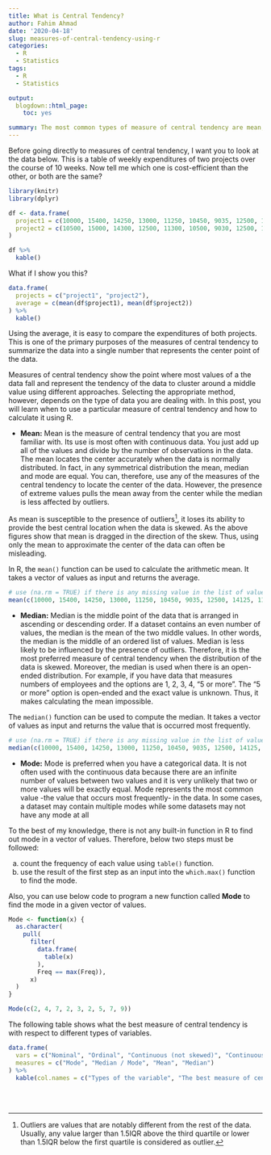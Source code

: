 ```yaml
---
title: What is Central Tendency?
author: Fahim Ahmad
date: '2020-04-18'
slug: measures-of-central-tendency-using-r
categories:
  - R
  - Statistics
tags:
  - R
  - Statistics

output:
  blogdown::html_page:
    toc: yes

summary: The most common types of measure of central tendency are mean, median, and mode. Each of these measures shows the tendency of the data to clusture around a middle value using a different approach.
---
```


Before going directly to measures of central tendency, I want you to look at the data below. This is a table of weekly expenditures of two projects over the course of 10 weeks. Now tell me which one is cost-efficient than the other, or both are the same?

```r
library(knitr)
library(dplyr)

df <- data.frame(
  project1 = c(10000, 15400, 14250, 13000, 11250, 10450, 9035, 12500, 14125, 11240),
  project2 = c(10500, 15000, 14300, 12500, 11300, 10500, 9030, 12500, 14120, 11320)
)

df %>% 
  kable()

```

What if I show you this?

```r
data.frame(
  projects = c("project1", "project2"),
  average = c(mean(df$project1), mean(df$project2))
) %>% 
  kable()
```

Using the average, it is easy to compare the expenditures of both projects. This is one of the primary purposes of the measures of central tendency to summarize the data into a single number that represents the center point of the data.

Measures of central tendency show the point where most values of a the data fall and represent the tendency of the data to cluster around a middle value using different approaches. Selecting the appropriate method, however, depends on the type of data you are dealing with. In this post, you will learn when to use a particular measure of central tendency and how to calculate it using R.

  * **Mean:** Mean is the measure of central tendency that you are most familiar with. Its use is most often with continuous data. You just add up all of the values and divide by the number of observations in the data. The mean locates the center accurately when the data is normally distributed. In fact, in any symmetrical distribution the mean, median and mode are equal. You can, therefore, use any of the measures of the central tendency to locate the center of the data. However, the presence of extreme values pulls the mean away from the center while the median is less affected by outliers.
  
As mean is susceptible to the presence of outliers^[Outliers are values that are notably different from the rest of the data. Usually, any value larger than 1.5IQR above the third quartile or lower than 1.5IQR below the first quartile is considered as outlier.], it loses its ability to provide the best central location when the data is skewed. As the above figures show that mean is dragged in the direction of the skew. Thus, using only the mean to approximate the center of the data can often be misleading.
  
  In R, the `mean()` function can be used to calculate the arithmetic mean. It takes a vector of values as input and returns the average. 
  
```r

# use (na.rm = TRUE) if there is any missing value in the list of values
mean(c(10000, 15400, 14250, 13000, 11250, 10450, 9035, 12500, 14125, 11240), na.rm = FALSE)

```

  
  * **Median:** Median is the middle point of the data that is arranged in ascending or descending order. If a dataset contains an even number of values, the median is the mean of the two middle values. In other words, the median is the middle of an ordered list of values. Median is less likely to be influenced by the presence of outliers. Therefore, it is the most preferred measure of central tendency when the distribution of the data is skewed. Moreover, the median is used when there is an open-ended distribution. For example, if you have data that measures numbers of employees and the options are 1, 2, 3, 4, “5 or more”. The “5 or more” option is open-ended and the exact value is unknown. Thus, it makes calculating the mean impossible.

  The `median()` function can be used to compute the median. It takes a vector of values as input and returns the value that is occurred most frequently.
  
```r
# use (na.rm = TRUE) if there is any missing value in the list of values
median(c(10000, 15400, 14250, 13000, 11250, 10450, 9035, 12500, 14125, 11240), na.rm = FALSE)
```

  * **Mode:** Mode is preferred when you have a categorical data. It is not often used with the continuous data because there are an infinite number of values between two values and it is very unlikely that two or more values will be exactly equal. Mode represents the most common value -the value that occurs most frequently- in the data.  In some cases, a dataset may contain multiple modes while some datasets may not have any mode at all
  
  To the best of my knowledge, there is not any built-in function in R to find out mode in a vector of values. Therefore, below two steps must be followed:
  
  a) count the frequency of each value using `table()` function.
  b) use the result of the first step as an input into the `which.max()` function to find the mode.

Also, you can use below code to program a new function called **Mode** to find the mode in a given vector of values.

```r
Mode <- function(x) {
  as.character(
    pull(
      filter(
        data.frame(
          table(x)
        ),
        Freq == max(Freq)),
      x)
  )
}

Mode(c(2, 4, 7, 2, 3, 2, 5, 7, 9))
```


The following table shows what the best measure of central tendency is with respect to different types of variables.

```r

data.frame(
  vars = c("Nominal", "Ordinal", "Continuous (not skewed)", "Continuous (skewed)"),
  measures = c("Mode", "Median / Mode", "Mean", "Median")
) %>% 
  kable(col.names = c("Types of the variable", "The best measure of central tendency"), align = "c")
```


<br><br>






